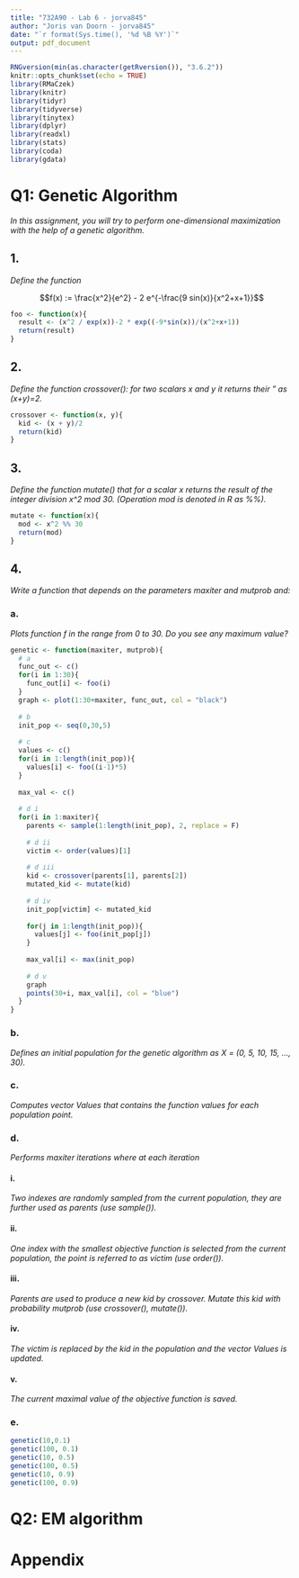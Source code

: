 ```yaml
---
title: "732A90 - Lab 6 - jorva845"
author: "Joris van Doorn - jorva845"
date: "`r format(Sys.time(), '%d %B %Y')`"
output: pdf_document
---
```


```r
RNGversion(min(as.character(getRversion()), "3.6.2"))
knitr::opts_chunk$set(echo = TRUE)
library(RMaCzek)
library(knitr)
library(tidyr)
library(tidyverse)
library(tinytex)
library(dplyr)
library(readxl)
library(stats)
library(coda)
library(gdata)
```

# Q1: Genetic Algorithm

*In this assignment, you will try to perform one-dimensional maximization with the help of a genetic algorithm.*

## 1.

*Define the function*

$$f(x) := \frac{x^2}{e^2} - 2 e^{-\frac{9 sin(x)}{x^2+x+1}}$$

```r
foo <- function(x){
  result <- (x^2 / exp(x))-2 * exp((-9*sin(x))/(x^2+x+1))
  return(result)
}
```

## 2.

*Define the function crossover(): for two scalars x and y it returns their \kid" as (x+y)=2.*

```r
crossover <- function(x, y){
  kid <- (x + y)/2
  return(kid)
}
```

## 3.

*Define the function mutate() that for a scalar x returns the result of the integer division x^2 mod 30. (Operation mod is denoted in R as %%).*

```r
mutate <- function(x){
  mod <- x^2 %% 30
  return(mod)
}
```

## 4.

*Write a function that depends on the parameters maxiter and mutprob and:*

### a.

*Plots function f in the range from 0 to 30. Do you see any maximum value?*


```r
genetic <- function(maxiter, mutprob){
  # a
  func_out <- c()
  for(i in 1:30){
    func_out[i] <- foo(i)
  }
  graph <- plot(1:30+maxiter, func_out, col = "black")
  
  # b
  init_pop <- seq(0,30,5)
  
  # c
  values <- c()
  for(i in 1:length(init_pop)){
    values[i] <- foo((i-1)*5)
  }
  
  max_val <- c()
  
  # d i
  for(i in 1:maxiter){
    parents <- sample(1:length(init_pop), 2, replace = F)
    
    # d ii
    victim <- order(values)[1]
    
    # d iii
    kid <- crossover(parents[1], parents[2])
    mutated_kid <- mutate(kid)
    
    # d iv
    init_pop[victim] <- mutated_kid
    
    for(j in 1:length(init_pop)){
      values[j] <- foo(init_pop[j])
    }
    
    max_val[i] <- max(init_pop)
    
    # d v
    graph
    points(30+i, max_val[i], col = "blue")
  }
}


```

### b.

*Defines an initial population for the genetic algorithm as X = (0, 5, 10, 15, ..., 30).*

### c.

*Computes vector Values that contains the function values for each population point.*

### d. 

*Performs maxiter iterations where at each iteration*

#### i. 

*Two indexes are randomly sampled from the current population, they are further used as parents (use sample()).*

#### ii.

*One index with the smallest objective function is selected from the current population, the point is referred to as victim (use order()).*

#### iii.

*Parents are used to produce a new kid by crossover. Mutate this kid with probability mutprob (use crossover(), mutate()).*

#### iv.

*The victim is replaced by the kid in the population and the vector Values is updated.*

#### v.

*The current maximal value of the objective function is saved.*

### e.

```r
genetic(10,0.1)
genetic(100, 0.1)
genetic(10, 0.5)
genetic(100, 0.5)
genetic(10, 0.9)
genetic(100, 0.9)
```

\newpage

# Q2: EM algorithm

\newpage

# Appendix

```r
```

